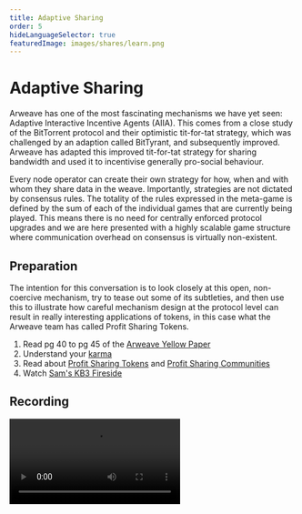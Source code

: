 ```yaml
---
title: Adaptive Sharing
order: 5
hideLanguageSelector: true
featuredImage: images/shares/learn.png
---
```


# Adaptive Sharing

Arweave has one of the most fascinating mechanisms we have yet seen: Adaptive Interactive Incentive Agents (AIIA). This comes from a close study of the BitTorrent protocol and their optimistic tit-for-tat strategy, which was challenged by an adaption called BitTyrant, and subsequently improved. Arweave has adapted this improved tit-for-tat strategy for sharing bandwidth and used it to incentivise generally pro-social behaviour.

Every node operator can create their own strategy for how, when and with whom they share data in the weave. Importantly, strategies are not dictated by consensus rules. The totality of the rules expressed in the meta-game is defined by the sum of each of the individual games that are currently being played. This means there is no need for centrally enforced protocol upgrades and we are here presented with a highly scalable game structure where communication overhead on consensus is virtually non-existent.

## Preparation

The intention for this conversation is to look closely at this open, non-coercive mechanism, try to tease out some of its subtleties, and then use this to illustrate how careful mechanism design at the protocol level can result in really interesting applications of tokens, in this case what the Arweave team has called Profit Sharing Tokens.

1. Read pg 40 to pg 45 of the [Arweave Yellow Paper](https://www.arweave.org/yellow-paper.pdf)
2. Understand your [karma](https://arwiki.wiki/#/en/karma)
3. Read about [Profit Sharing Tokens](https://arwiki.wiki/#/en/profit-sharing-tokens) and [Profit Sharing Communities](https://arwiki.wiki/#/en/profit-sharing-communities)
4. Watch [Sam's KB3 Fireside](https://youtu.be/8ZDEc7uFi64?t=1429)

## Recording

<Video src="https://www.youtube-nocookie.com/embed/U7v63TjdutE" />

We returned to study Arweave once more in Kernel Block V:

<Video src="https://www.youtube-nocookie.com/embed/n7ZcEXPfLXA" />